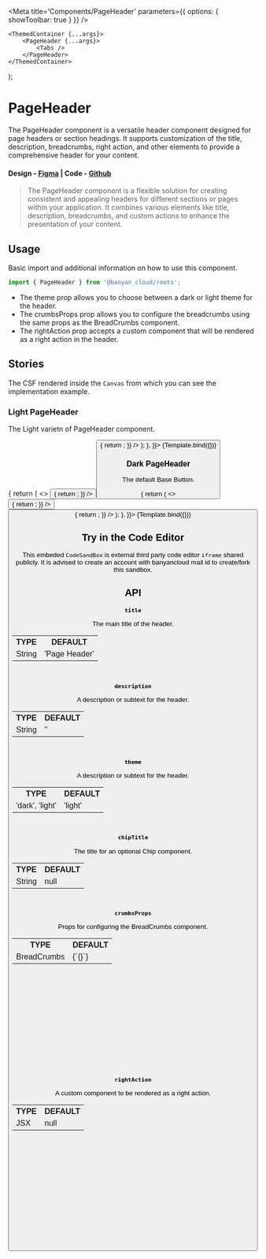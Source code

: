 

<Meta title='Components/PageHeader' parameters={{ options: { showToolbar: true } }} />

	<ThemedContainer {...args}>
		<PageHeader {...args}>
			<Tabs />
		</PageHeader>
	</ThemedContainer>
);

# PageHeader

The PageHeader component is a versatile header component designed for page headers or section headings. It supports customization of the title, description, breadcrumbs, right action, and other elements to provide a comprehensive header for your content.

#### Design - [Figma](https://www.figma.com/file/e9opoAtQHBo4vFd6u0Co98/Component-Library?node-id=1%3A8&mode=dev) | Code - [Github](https://github.com/banyandata-cloud/roots/tree/main/components/pageHeader)

> The PageHeader component is a flexible solution for creating consistent and appealing headers for different sections or pages within your application. It combines various elements like title, description, breadcrumbs, and custom actions to enhance the presentation of your content.

## Usage

Basic import and additional information on how to use this component.

```js
import { PageHeader } from '@banyan_cloud/roots';
```

-   The theme prop allows you to choose between a dark or light theme for the header.
-   The crumbsProps prop allows you to configure the breadcrumbs using the same props as the BreadCrumbs component.
-   The rightAction prop accepts a custom component that will be rendered as a right action in the header.

## Stories

The CSF rendered inside the `Canvas` from which you can see the implementation example.

### Light PageHeader

The Light varietn of PageHeader component.

<Canvas>
	<Story
		name='Light'
		args={{
			title: 'Compliance Dashboard',
			description: 'Resource and Regulation Complaince Details',
			theme: 'light',
			compact: true,
			crumbsProps: {
				crumbs: [
					{
						title: 'section-1',
						path: 'section-1',
						icon: null,
					},
					{
						title: 'section-2',
						path: 'section-2',
						icon: null,
					},
					{
						title: 'section-3',
						path: 'section-3',
						icon: null,
					},
				],
			},
			chipTitle: '4 Updates',
			rightAction: () => {
				return (
					<>
						<Button
							title='Save Changes'
							size='medium'
							variant='outlined'
							color='secondary'
							leftIcon={() => {
								return <DownloadIcon className={styles.download} />;
							}}
						/>
						<Button
							title='Select Date'
							size='medium'
							variant='contained'
							color='primary'
							leftIcon={() => {
								return <CalenderIcon className={styles.calender} />;
							}}
						/>
					</>
				);
			},
		}}>
		{Template.bind({})}
	</Story>
</Canvas>

### Dark PageHeader

The default Base Button.

<Canvas>
	<Story
		name='Dark'
		args={{
			title: 'Compliance Dashboard',
			description: 'Resource and Regulation Complaince Details',
			theme: 'dark',
			crumbsProps: {
				crumbs: [
					{
						title: 'section-1',
						path: 'section-1',
						icon: null,
					},
					{
						title: 'section-2',
						path: 'section-2',
						icon: null,
					},
					{
						title: 'section-3',
						path: 'section-3',
						icon: null,
					},
				],
			},
			chipTitle: '4 Updates',
			rightAction: () => {
				return (
					<>
						<Button
							title='Save Changes'
							size='medium'
							variant='outlined'
							color='secondary'
							leftIcon={() => {
								return <DownloadIcon className={styles.download} />;
							}}
						/>
						<Button
							title='Select Date'
							size='medium'
							variant='contained'
							color='primary'
							leftIcon={() => {
								return <CalenderIcon className={styles.calender} />;
							}}
						/>
					</>
				);
			},
		}}>
		{Template.bind({})}
	</Story>
</Canvas>

## Try in the Code Editor

This embeded `CodeSandBox` is external third party code editor `iframe` shared publicly. It is advised to create an account with banyancloud mail id to create/fork this sandbox.

## API

**`title`**

The main title of the header.

<table style={{ width: '100%' }}>
	<tr>
		<th style={{ textAlign: 'left', width: '50%' }}>TYPE</th>
		<th style={{ textAlign: 'left', width: '50%' }}>DEFAULT</th>
	</tr>
	<tr>
		<td>String</td>
		<td>'Page Header'</td>
	</tr>
</table>

```jsx
<PageHeader title='Page header title' />
```

**`description`**

A description or subtext for the header.

<table style={{ width: '100%' }}>
	<tr>
		<th style={{ textAlign: 'left', width: '50%' }}>TYPE</th>
		<th style={{ textAlign: 'left', width: '50%' }}>DEFAULT</th>
	</tr>
	<tr>
		<td>String</td>
		<td>''</td>
	</tr>
</table>

```jsx
<PageHeader description='Page header subtext' />
```

**`theme`**

A description or subtext for the header.

<table style={{ width: '100%' }}>
	<tr>
		<th style={{ textAlign: 'left', width: '50%' }}>TYPE</th>
		<th style={{ textAlign: 'left', width: '50%' }}>DEFAULT</th>
	</tr>
	<tr>
		<td>'dark', 'light'</td>
		<td>'light'</td>
	</tr>
</table>

```jsx
<PageHeader theme='dark' />
```

**`chipTitle`**

The title for an optional Chip component.

<table style={{ width: '100%' }}>
	<tr>
		<th style={{ textAlign: 'left', width: '50%' }}>TYPE</th>
		<th style={{ textAlign: 'left', width: '50%' }}>DEFAULT</th>
	</tr>
	<tr>
		<td>String</td>
		<td>null</td>
	</tr>
</table>

```jsx
<PageHeader chipTitle='Chip title' />
```

**`crumbsProps`**

Props for configuring the BreadCrumbs component.

<table style={{ width: '100%' }}>
	<tr>
		<th style={{ textAlign: 'left', width: '50%' }}>TYPE</th>
		<th style={{ textAlign: 'left', width: '50%' }}>DEFAULT</th>
	</tr>
	<tr>
		<td>BreadCrumbs</td>
		<td>{`{}`}</td>
	</tr>
</table>

```jsx
<PageHeader crumbsProps={crumbsProps: {
				crumbs: [
					{
						title: 'section-1',
						path: 'section-1',
						icon: null,
					},
					{
						title: 'section-2',
						path: 'section-2',
						icon: null,
					},]
				}
			} />
```

**`rightAction`**

A custom component to be rendered as a right action.

<table style={{ width: '100%' }}>
	<tr>
		<th style={{ textAlign: 'left', width: '50%' }}>TYPE</th>
		<th style={{ textAlign: 'left', width: '50%' }}>DEFAULT</th>
	</tr>
	<tr>
		<td>JSX</td>
		<td>null</td>
	</tr>
</table>

```jsx
<PageHeader
	rightAction={() => {
		return (
			<Button
				title='Save Changes'
				size='medium'
				variant='outlined'
				color='secondary'
				leftIcon={() => {
					return <DownloadIcon className={styles.download} />;
				}}
			/>
		);
	}}
/>
```
